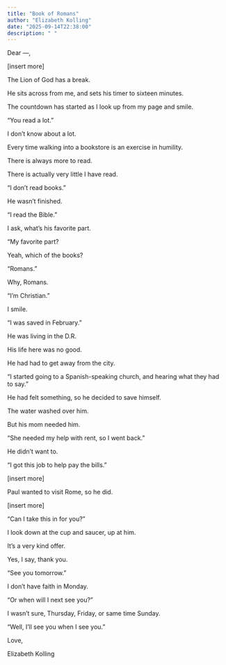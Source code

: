 ```yaml
---
title: "Book of Romans"
author: "Elizabeth Kolling"
date: "2025-09-14T22:38:00"
description: " "
---
```


Dear —, 

[insert more]

The Lion of God has a break.

He sits across from me, and sets his timer to sixteen minutes.

The countdown has started as I look up from my page and smile. 

"You read a lot."

I don't know about a lot. 

Every time walking into a bookstore is an exercise in humility.

There is always more to read. 

There is actually very little I have read. 

"I don't read books."

He wasn't finished.

"I read the Bible."

I ask, what's his favorite part.

"My favorite part?

Yeah, which of the books?

"Romans."

Why, Romans. 

"I'm Christian."

I smile.

"I was saved in February."

He was living in the D.R.

His life here was no good.

He had had to get away from the city.

"I started going to a Spanish-speaking church, and hearing what they had to say."

He had felt something, so he decided to save himself. 

The water washed over him. 

But his mom needed him. 

"She needed my help with rent, so I went back."

He didn't want to.

"I got this job to help pay the bills."


[insert more]

Paul wanted to visit Rome, so he did.

[insert more]

"Can I take this in for you?"

I look down at the cup and saucer, up at him.

It's a very kind offer.

Yes, I say, thank you.

"See you tomorrow."
 
I don't have faith in Monday.

"Or when will I next see you?"

I wasn't sure, Thursday, Friday, or same time Sunday. 

"Well, I'll see you when I see you." 

Love, 

Elizabeth Kolling
